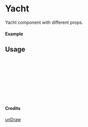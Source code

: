 
<Meta of={Yacht} title="unDraw/Yacht" />

# Yacht

Yacht component with different props.

#### Example

<Canvas of={Yacht.Primary} />

## Usage

```ts
import { Yacht } from "yadl-ui";

const Example = () => {
  return (
      <Yacht />
  );
};

export default Example;
```

#### Credits
[unDraw](https://undraw.co/illustrations)
